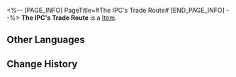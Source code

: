 <%-- [PAGE_INFO]
PageTitle=#The IPC's Trade Route#
[END_PAGE_INFO] --%>
{{Item Infobox
|id          = 53036
|image       = Item The IPC's Trade Route.png
|type        = 
|invCategory = Relics
|rarity      = 4
|effect      = 
|description = With the convenient help of the credit system, interstellar commerce was established. The Interastral Peace Corporation connected the stars with economic activity and expanded the borders of trade.
|source1     = [[Simulated Universe: World 5 - Immersion Device Redemption]]
}}
'''The IPC's Trade Route''' is a [[Item]].

==Other Languages==
{{Other Languages
|en   = The IPC's Trade Route
|zhs  = 公司的贸易航道
|zht  = 公司的貿易航道
|ja   = カンパニーの貿易航路
|ko   = 컴퍼니의 무역 항로
|es   = Ruta comercial de la Corporación
|fr   = Route commerciale de la CPI
|ru   = Торговый путь Корпорации
|th   = The IPC's Trade Route
|vi   = Tuyến Đường Thương Mại Của Công Ty
|de   = Handelsroute der IFK
|id   = The IPC's Trade Route
|pt   = A Rota Comercial da CPI
}}

==Change History==
{{Change History|2.0}}